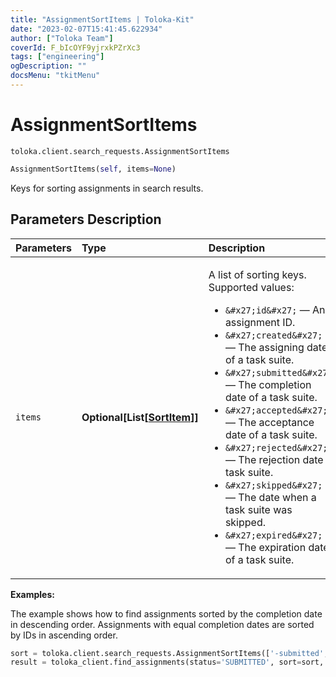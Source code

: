 ```yaml
---
title: "AssignmentSortItems | Toloka-Kit"
date: "2023-02-07T15:41:45.622934"
author: ["Toloka Team"]
coverId: F_bIcOYF9yjrxkPZrXc3
tags: ["engineering"]
ogDescription: ""
docsMenu: "tkitMenu"
---
```


# AssignmentSortItems
`toloka.client.search_requests.AssignmentSortItems`

```python
AssignmentSortItems(self, items=None)
```

Keys for sorting assignments in search results.

## Parameters Description

| Parameters | Type | Description |
| :----------| :----| :-----------|
`items`|**Optional\[List\[[SortItem](/docs-new/toloka-kit/reference/toloka.client.search_requests.AssignmentSortItems.SortItem)\]\]**|<p>A list of sorting keys. Supported values:</p> <ul> <li>`&#x27;id&#x27;` — An assignment ID.</li> <li>`&#x27;created&#x27;` — The assigning date of a task suite.</li> <li>`&#x27;submitted&#x27;` — The completion date of a task suite.</li> <li>`&#x27;accepted&#x27;` — The acceptance date of a task suite.</li> <li>`&#x27;rejected&#x27;` — The rejection date a task suite.</li> <li>`&#x27;skipped&#x27;` — The date when a task suite was skipped.</li> <li>`&#x27;expired&#x27;` — The expiration date of a task suite.</li> </ul>

**Examples:**

The example shows how to find assignments sorted by the completion date in descending order. Assignments with equal completion dates are sorted by IDs in ascending order.

```python
sort = toloka.client.search_requests.AssignmentSortItems(['-submitted', 'id'])
result = toloka_client.find_assignments(status='SUBMITTED', sort=sort, limit=10)
```
